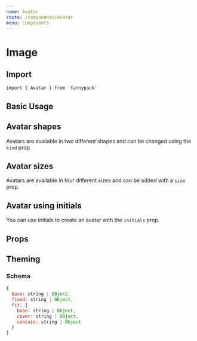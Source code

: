 ```yaml
---
name: Avatar
route: /components/avatar
menu: Components
---
```



# Image

## Import

`import { Avatar } from 'fannypack'`

## Basic Usage

<Playground>
  <Avatar source="https://raw.githubusercontent.com/bigbellies/fannypack/master/src/_docs/bean.jpg" alt="Bean" fit="cover" height={100} width={100} />
</Playground>

## Avatar shapes

Avatars are available in two different shapes and can be changed using the `kind` prop.

<Playground>
  <Avatar source="https://raw.githubusercontent.com/bigbellies/fannypack/master/src/_docs/bean.jpg" kind="circle" alt="Bean" fit="cover" height={100} width={100} />
</Playground>

## Avatar sizes

Avatars are available in four different sizes and can be added with a `size` prop.

<Playground>
  <Set>
    <Avatar source="https://raw.githubusercontent.com/bigbellies/fannypack/master/src/_docs/bean.jpg" alt="Bean" kind="circle" fit="cover" size="xsmall" />
    <Avatar source="https://raw.githubusercontent.com/bigbellies/fannypack/master/src/_docs/bean.jpg" alt="Bean" kind="circle" fit="cover" size="small" />
    <Avatar source="https://raw.githubusercontent.com/bigbellies/fannypack/master/src/_docs/bean.jpg" alt="Bean" kind="circle" fit="cover" size="medium" />
    <Avatar source="https://raw.githubusercontent.com/bigbellies/fannypack/master/src/_docs/bean.jpg" alt="Bean" kind="circle" fit="cover" size="large" />
  </Set>
</Playground>

## Avatar using initials

You can use initials to create an avatar with the `initials` prop.

<Playground>
  <Avatar palette="primary" initials="MB" alt="Bean" kind="circle" fit="cover" size="xsmall" />
</Playground>

## Props

<PropsTable of={Avatar} />

## Theming

### Schema

```jsx
{
  base: string | Object,
  fixed: string | Object,
  fit: {
    base: string | Object,
    cover: string | Object,
    contain: string | Object
  }
}
```
